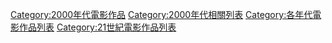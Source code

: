 [[Category:2000年代電影作品|Category:2000年代電影作品]]
[[Category:2000年代相關列表|Category:2000年代相關列表]]
[[Category:各年代電影作品列表|Category:各年代電影作品列表]]
[[Category:21世紀電影作品列表|Category:21世紀電影作品列表]]